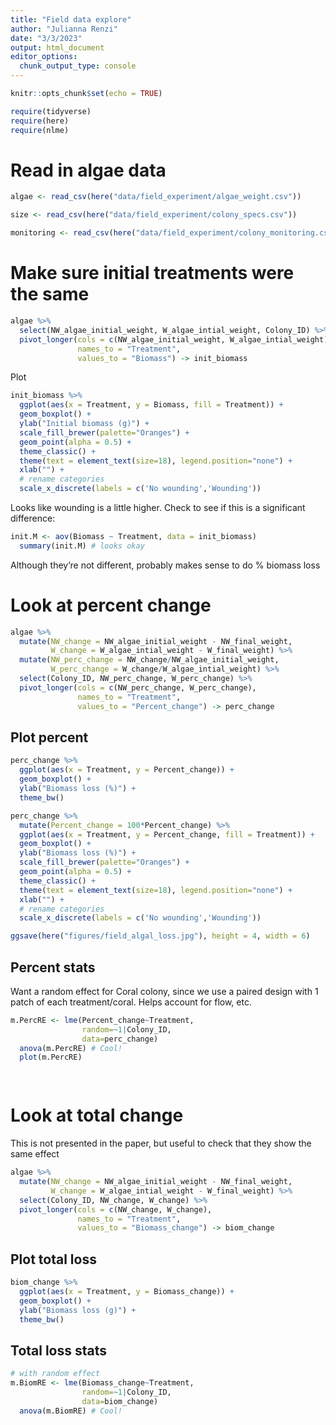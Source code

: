 ```yaml
---
title: "Field data explore"
author: "Julianna Renzi"
date: "3/3/2023"
output: html_document
editor_options: 
  chunk_output_type: console
---
```


```r
knitr::opts_chunk$set(echo = TRUE)

require(tidyverse)
require(here)
require(nlme)
```

# Read in algae data

```r
algae <- read_csv(here("data/field_experiment/algae_weight.csv"))

size <- read_csv(here("data/field_experiment/colony_specs.csv"))

monitoring <- read_csv(here("data/field_experiment/colony_monitoring.csv"))
```

# Make sure initial treatments were the same

```r
algae %>% 
  select(NW_algae_initial_weight, W_algae_intial_weight, Colony_ID) %>% 
  pivot_longer(cols = c(NW_algae_initial_weight, W_algae_intial_weight),
               names_to = "Treatment", 
               values_to = "Biomass") -> init_biomass

```

Plot

```r
init_biomass %>% 
  ggplot(aes(x = Treatment, y = Biomass, fill = Treatment)) +
  geom_boxplot() +
  ylab("Initial biomass (g)") +
  scale_fill_brewer(palette="Oranges") + 
  geom_point(alpha = 0.5) +
  theme_classic() +
  theme(text = element_text(size=18), legend.position="none") +
  xlab("") +
  # rename categories
  scale_x_discrete(labels = c('No wounding','Wounding'))

```

Looks like wounding is a little higher. Check to see if this is a significant difference:

```r
init.M <- aov(Biomass ~ Treatment, data = init_biomass)
  summary(init.M) # looks okay
```

Although they're not different, probably makes sense to do % biomass loss


# Look at percent change

```r
algae %>% 
  mutate(NW_change = NW_algae_initial_weight - NW_final_weight,
         W_change = W_algae_intial_weight - W_final_weight) %>%
  mutate(NW_perc_change = NW_change/NW_algae_initial_weight,
         W_perc_change = W_change/W_algae_intial_weight) %>%
  select(Colony_ID, NW_perc_change, W_perc_change) %>% 
  pivot_longer(cols = c(NW_perc_change, W_perc_change),
               names_to = "Treatment", 
               values_to = "Percent_change") -> perc_change
```

## Plot percent

```r
perc_change %>% 
  ggplot(aes(x = Treatment, y = Percent_change)) +
  geom_boxplot() +
  ylab("Biomass loss (%)") +
  theme_bw()
```

```r
perc_change %>% 
  mutate(Percent_change = 100*Percent_change) %>% 
  ggplot(aes(x = Treatment, y = Percent_change, fill = Treatment)) +
  geom_boxplot() +
  ylab("Biomass loss (%)") +
  scale_fill_brewer(palette="Oranges") + 
  geom_point(alpha = 0.5) +
  theme_classic() +
  theme(text = element_text(size=18), legend.position="none") +
  xlab("") +
  # rename categories
  scale_x_discrete(labels = c('No wounding','Wounding'))

ggsave(here("figures/field_algal_loss.jpg"), height = 4, width = 6)

```





## Percent stats

Want a random effect for Coral colony, since we use a paired design with 1 patch of each treatment/coral. Helps account for flow, etc.

```r
m.PercRE <- lme(Percent_change~Treatment, 
                random=~1|Colony_ID, 
                data=perc_change)
  anova(m.PercRE) # Cool! 
  plot(m.PercRE)

  
```

# Look at total change

This is not presented in the paper, but useful to check that they show the same effect

```r
algae %>% 
  mutate(NW_change = NW_algae_initial_weight - NW_final_weight,
         W_change = W_algae_intial_weight - W_final_weight) %>%
  select(Colony_ID, NW_change, W_change) %>% 
  pivot_longer(cols = c(NW_change, W_change),
               names_to = "Treatment", 
               values_to = "Biomass_change") -> biom_change
```

## Plot total loss

```r
biom_change %>% 
  ggplot(aes(x = Treatment, y = Biomass_change)) +
  geom_boxplot() +
  ylab("Biomass loss (g)") +
  theme_bw()
```


## Total loss stats

```r
# with random effect
m.BiomRE <- lme(Biomass_change~Treatment, 
                random=~1|Colony_ID, 
                data=biom_change)
  anova(m.BiomRE) # Cool! 
```



